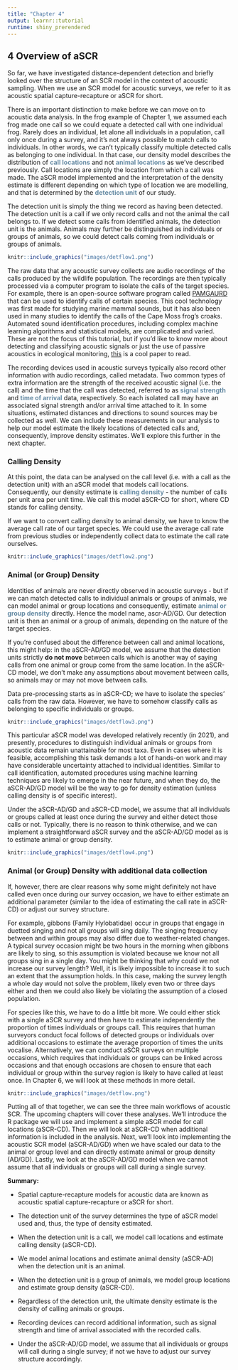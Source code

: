 ```yaml
---
title: "Chapter 4"
output: learnr::tutorial
runtime: shiny_prerendered
---
```


## 4 Overview of aSCR

So far, we have investigated distance-dependent detection and briefly looked over the structure of an SCR model in the context of acoustic sampling. When we use an SCR model for acoustic surveys, we refer to it as acoustic spatial capture-recapture or aSCR for short. 

There is an important distinction to make before we can move on to acoustic data analysis. In the frog example of Chapter 1, we assumed each frog made one call so we could equate a detected call with one individual frog. Rarely does an individual, let alone all individuals in a population, call only once during a survey, and it's not always possible to match calls to individuals. In other words, we can't typically classify multiple detected calls as belonging to one individual. In that case, our density model describes the distribution of <span style="color:#668BA4;font-weight:bold;">call locations</span> and not <span style="color:#668BA4;font-weight:bold;">animal locations</span> as we've described previously. Call locations are simply the location from which a call was made. The aSCR model implemented and the interpretation of the density estimate is different depending on which type of location we are modelling, and that is determined by the <span style="color:#668BA4;font-weight:bold;">detection unit</span> of our study. 

The detection unit is simply the thing we record as having been detected. The detection unit is a call if we only record calls and not the animal the call belongs to. If we detect some calls from identified animals, the detection unit is the animals. Animals may further be distinguished as individuals or groups of animals, so we could detect calls coming from individuals or groups of animals. 

```r
knitr::include_graphics("images/detflow1.png")
```

The raw data that any acoustic survey collects are audio recordings of the calls produced by the wildlife population. The recordings are then typically processed via a computer program to isolate the calls of the target species. For example, there is an open-source software program called <a href="http://www.pamguard.org/" target="_blank">PAMGAURD</a> that can be used to identify calls of certain species. This cool technology was first made for studying marine mammal sounds, but it has also been used in many studies to identify the calls of the Cape Moss frog's croaks. Automated sound identification procedures, including complex machine learning algorithms and statistical models, are complicated and varied. These are not the focus of this tutorial, but if you'd like to know more about detecting and classifying acoustic signals or just the use of passive acoustics in ecological monitoring, <a href="https://besjournals.onlinelibrary.wiley.com/doi/full/10.1111/2041-210X.13101" target="_blank">this</a> is a cool paper to read. 

The recording devices used in acoustic surveys typically also record other information with audio recordings, called metadata. Two common types of extra information are the strength of the received acoustic signal (i.e. the call) and the time that the call was detected, referred to as <span style="color:#668BA4;font-weight:bold;">signal strength</span> and <span style="color:#668BA4;font-weight:bold;">time of arrival</span> data, respectively. So each isolated call may have an associated signal strength and/or arrival time attached to it. In some situations, estimated distances and
directions to sound sources may be collected as well. We can include these measurements in our analysis to help our model estimate the likely locations of detected calls and, consequently, improve density estimates. We'll explore this further in the next chapter. 

### Calling Density 

At this point, the data can be analysed on the call level (i.e. with a call as the detection unit) with an aSCR model that models call locations. Consequently, our density estimate is <span style="color:#668BA4;font-weight:bold;">calling density</span> - the number of calls per unit area per unit time. We call this model aSCR-CD for short, where CD stands for calling density. 

If we want to convert calling density to animal density, we have to know the average call rate of our target species. We could use the average call rate from previous studies or independently collect data to estimate the call rate ourselves. 

```r
knitr::include_graphics("images/detflow2.png")
```

### Animal (or Group) Density 

Identities of animals are never directly observed in acoustic surveys - but if we can match detected calls to individual animals or groups of animals, we can model animal or group locations and consequently, estimate <span style="color:#668BA4;font-weight:bold;">animal or group density</span> directly. Hence the model name, ascr-AD/GD. Our detection unit is then an animal or a group of animals, depending on the nature of the target species. 

If you're confused about the difference between call and animal locations, this might help: in the aSCR-AD/GD model, we assume that the detection units strictly **do not move** between calls which is another way of saying calls from one animal or group come from the same location. In the aSCR-CD model, we don't make any assumptions about movement between calls, so animals may or may not move between calls. 

Data pre-processing starts as in aSCR-CD; we have to isolate the species' calls from the raw data. However, we have to somehow classify calls as belonging to specific individuals or groups. 

```r
knitr::include_graphics("images/detflow3.png")
```

This particular aSCR model was developed relatively recently (in 2021), and presently, procedures to distinguish individual animals or groups from acoustic data remain unattainable for most taxa. Even in cases where it is feasible, accomplishing this task demands a lot of hands-on work and may have considerable uncertainty attached to individual identities. Similar to call identification, automated procedures using machine learning techniques are likely to emerge in the near future, and when they do, the aSCR-AD/GD model will be the way to go for density estimation (unless calling density is of specific interest).  

Under the aSCR-AD/GD and aSCR-CD model, we assume that all individuals or groups called at least once during the survey and either detect those calls or not. Typically, there is no reason to think otherwise, and we can implement a straightforward aSCR survey and the aSCR-AD/GD model as is to estimate animal or group density. 

```r
knitr::include_graphics("images/detflow4.png")
```

### Animal (or Group) Density with additional data collection

If, however, there are clear reasons why some might definitely not have called even once during our survey occasion, we have to either estimate an additional parameter (similar to the idea of estimating the call rate in aSCR-CD) or adjust our survey structure. 

For example, gibbons (Family Hylobatidae) occur in groups that engage in duetted singing and not all groups will sing daily. The singing frequency between and within groups may also differ due to weather-related changes. A typical survey occasion might be two hours in the morning when gibbons are likely to sing, so this assumption is violated because we know not all groups sing in a single day. You might be thinking that why could we not increase our survey length? Well, it is likely impossible to increase it to such an extent that the assumption holds. In this case, making the survey length a whole day would not solve the problem, likely even two or three days either and then we could also likely be violating the assumption of a closed population. 

For species like this, we have to do a little bit more. We could either stick with a single aSCR survey and then have to estimate independently the proportion of times individuals or groups call. This requires that human surveyors conduct focal follows of detected groups or individuals over additional occasions to estimate the average proportion of times the units vocalise. Alternatively, we can conduct aSCR surveys on multiple occasions, which requires that individuals or groups can be linked across occasions and that enough occasions are chosen to ensure that each individual or group within the survey region is likely to have called at least once. In Chapter 6, we will look at these methods in more detail. 

```r
knitr::include_graphics("images/detflow.png")
```

Putting all of that together, we can see the three main workflows of acoustic SCR. The upcoming chapters will cover these analyses. We'll introduce the R package we will use and implement a simple aSCR model for call locations (aSCR-CD). Then we will look at aSCR-CD when additional information is included in the analysis. Next, we'll look into implementing the acoustic SCR model (aSCR-AD/GD) when we have scaled our data to the animal or group level and can directly estimate animal or group density (AD/GD). Lastly, we look at the aSCR-AD/GD model when we cannot assume that all individuals or groups will call during a single survey. 

::: learnBox
**Summary:** 

- Spatial capture-recapture models for acoustic data are known as acoustic spatial capture-recapture or aSCR for short. 

- The detection unit of the survey determines the type of aSCR model used and, thus, the type of density estimated. 

- When the detection unit is a call, we model call locations and estimate calling density (aSCR-CD).

- We model animal locations and estimate animal density (aSCR-AD) when the detection unit is an animal.

- When the detection unit is a group of animals, we model group locations and estimate group density (aSCR-CD).

- Regardless of the detection unit, the ultimate density estimate is the density of calling animals or groups. 

- Recording devices can record additional information, such as signal strength and time of arrival associated with the recorded calls. 

- Under the aSCR-AD/GD model, we assume that all individuals or groups will call during a single survey; if not we have to adjust our survey structure accordingly. 

:::





